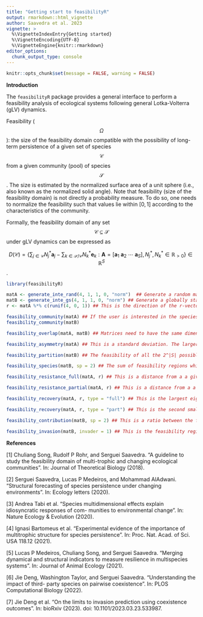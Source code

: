 ```yaml
---
title: "Getting start to feasibilityR"
output: rmarkdown::html_vignette
author: Saavedra et al. 2023
vignette: >
  %\VignetteIndexEntry{Getting started}
  %\VignetteEncoding{UTF-8}
  %\VignetteEngine{knitr::rmarkdown}
editor_options: 
  chunk_output_type: console
---
```


```r
knitr::opts_chunk$set(message = FALSE, warning = FALSE)
```

**Introduction**

The `feasibilityR` package provides a general interface to perform a feasibility analysis of ecological systems following general Lotka-Volterra (gLV) dynamics.

Feasibility ($$\Omega$$): the size of the feasibility domain compatible with the possibility of long-term persistence of a given set of species $$\mathcal{C}$$ from a given community (pool) of species $$\mathcal{S}$$. The size is estimated by the normalized surface area of a unit sphere (i.e., also known as the normalized solid angle). Note that feasibility (size of the feasibility domain) is not directly a probability measure. To do so, one needs to normalize the feasibility such that values lie within $[0,1]$ according to the characteristics of the community.

Formally, the feasibility domain of any set $$\mathcal{C} \subseteq \mathcal{S}$$ under gLV dynamics can be expressed as

$$D(\mathcal{C}) = \left\{ \sum_{j \in \mathcal{C}} N_j^* \mathbf{a}_j - \sum_{k \in \mathcal{S}/\mathcal{C}} N_k^* \mathbf{e}_k : \mathbf{A} =\left[\mathbf{a}_1\ \mathbf{a}_2\ \cdots \  \mathbf{a}_{S}\right], N_j^*,  N_k^* \in \mathbb{R}_{>0} \right\} \in \mathbb{R}^{S}$$.


```r
library(feasibilityR)

matA <- generate_inte_rand(4, 1, 1, 0, "norm")  ## Generate a random matrix
matB <- generate_inte_gs(4, 1, 1, 0, "norm") ## Generate a globally stable random matrix
r <- matA %*% c(runif(4, 0, 1)) ## This is the direction of the r-vector (assuming it is known). This is only needed to calculate resistance and recovery

feasibility_community(matA) ## If the user is interested in the species-specif measure, then the user needs to calculate raise this outcome to the power 1/|S|, where |S| is the matrix dimension
feasibility_community(matB)

feasibility_overlap(matA, matB) ## Matrices need to have the same dimension

feasibility_asymmetry(matA) ## This is a standard deviation. The larger the outcome, the larger the assymetry

feasibility_partition(matB) ## The feasibility of all the 2^|S| possible combinations

feasibility_species(matB, sp = 2) ## The sum of feasibility regions whith species i

feasibility_resistance_full(matA, r) ## This is a distance from a a given r-vector to all possible |S-1| regions. The larger the outcome, the larger the resistance

feasibility_resistance_partial(matA, r) ## This is a distance from a a given r-vector to all possible vertices. The larger the outcome, the larger the resistance

feasibility_recovery(matA, r, type = "full") ## This is the largest eigenvalue (notice is negative)

feasibility_recovery(matA, r, type = "part") ## This is the second smallest eigenvalue (notice is negative)

feasibility_contribution(matB, sp = 2) ## This is a ratio between the feasibility with |S| species and with |S-1| species. Otcomes above (resp. below) 1 mean a positive (resp. negative) contribution

feasibility_invasion(matB, invader = 1) ## This is the feasibility region for invasion

```

**References**

[1] Chuliang Song, Rudolf P Rohr, and Serguei Saavedra. “A guideline to study the feasibility
domain of multi-trophic and changing ecological communities”. In: Journal of Theoretical
Biology (2018).

[2] Serguei Saavedra, Lucas P Medeiros, and Mohammad AlAdwani. “Structural forecasting of
species persistence under changing environments”. In: Ecology letters (2020).

[3] Andrea Tabi et al. “Species multidimensional effects explain idiosyncratic responses of com-
munities to environmental change”. In: Nature Ecology & Evolution (2020).

[4] Ignasi Bartomeus et al. “Experimental evidence of the importance of multitrophic structure
for species persistence”. In: Proc. Nat. Acad. of Sci. USA 118.12 (2021).

[5] Lucas P Medeiros, Chuliang Song, and Serguei Saavedra. “Merging dynamical and structural
indicators to measure resilience in multispecies systems”. In: Journal of Animal Ecology (2021).

[6] Jie Deng, Washington Taylor, and Serguei Saavedra. “Understanding the impact of third-
party species on pairwise coexistence”. In: PLOS Computational Biology (2022).

[7] Jie Deng et al. “On the limits to invasion prediction using coexistence outcomes”. In: bioRxiv
(2023). doi: 10.1101/2023.03.23.533987.
